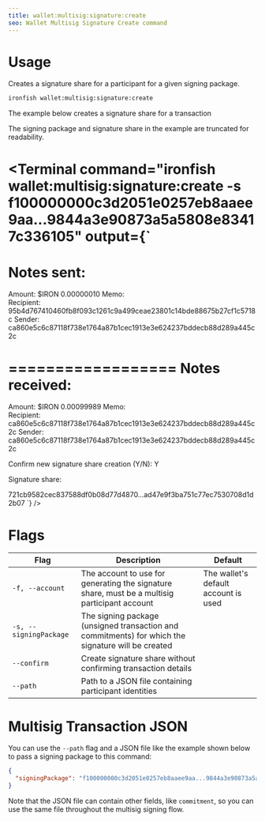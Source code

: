 ```yaml
---
title: wallet:multisig:signature:create
seo: Wallet Multisig Signature Create command
---
```


# Usage

Creates a signature share for a participant for a given signing package.

```sh
ironfish wallet:multisig:signature:create
```

The example below creates a signature share for a transaction

The signing package and signature share in the example are truncated for readability.

<Terminal command="ironfish wallet:multisig:signature:create -s f100000000c3d2051e0257eb8aaee9aa...9844a3e90873a5a5808e83417c336105"
  output={`
==================
Notes sent:
==================

Amount:        $IRON 0.00000010
Memo:          
Recipient:     95b4d767410460fb8f093c1261c9a499ceae23801c14bde88675b27cf1c5718c
Sender:        ca860e5c6c87118f738e1764a87b1cec1913e3e624237bddecb88d289a445c2c


==================
Notes received:
==================

Amount:        $IRON 0.00099989
Memo:          
Recipient:     ca860e5c6c87118f738e1764a87b1cec1913e3e624237bddecb88d289a445c2c
Sender:        ca860e5c6c87118f738e1764a87b1cec1913e3e624237bddecb88d289a445c2c


Confirm new signature share creation (Y/N): Y

Signature share:

721cb9582cec837588df0b08d77d4870...ad47e9f3ba751c77ec7530708d1d2b07
  `}
/>

# Flags

| Flag | Description | Default |
| ---- | ----------- | ------- |
| `-f, --account` | The account to use for generating the signature share, must be a multisig participant account | The wallet's default account is used |
| `-s, --signingPackage` | The signing package (unsigned transaction and commitments) for which the signature will be created ||
| `--confirm` | Create signature share without confirming transaction details ||
| `--path` | Path to a JSON file containing participant identities ||

# Multisig Transaction JSON

You can use the `--path` flag and a JSON file like the example shown below to pass a signing package to this command:

```json
{
  "signingPackage": "f100000000c3d2051e0257eb8aaee9aa...9844a3e90873a5a5808e83417c336105"
}
```

Note that the JSON file can contain other fields, like `commitment`, so you can use the same file throughout the multisig signing flow.



